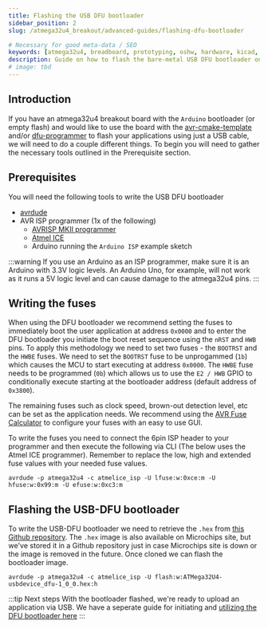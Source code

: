 ```yaml
---
title: Flashing the USB DFU bootloader
sidebar_position: 2
slug: /atmega32u4_breakout/advanced-guides/flashing-dfu-bootloader

# Necessary for good meta-data / SEO
keywords: [atmega32u4, breadboard, prototyping, oshw, hardware, kicad, debugging, avr, usb, dfu, usb-dfu]
description: Guide on how to flash the bare-metal USB DFU bootloader onto the atmega32u4 breakout board by everyday⚡dev
# image: tbd
---
```

## Introduction
If you have an atmega32u4 breakout board with the ```Arduino``` bootloader (or empty flash) and would like to use the board with the [avr-cmake-template](https://github.com/everyday-dev/avr-cmake-template)
and/or [dfu-programmer](https://github.com/dfu-programmer/dfu-programmer) to flash your applications using just a USB cable, we will need to do a couple different things.
To begin you will need to gather the necessary tools outlined in the Prerequisite section.

## Prerequisites
You will need the following tools to write the USB DFU bootloader
- [avrdude](https://github.com/avrdudes/avrdude)
- AVR ISP programmer (1x of the following)
    - [AVRISP MKII programmer](https://www.amazon.com/Programmer-USB-AVRISP-XPII-Compatible/dp/B00KM6ZA9I/ref=sr_1_4?crid=2E8DSYQHJD8S8&keywords=avrisp+mkii&qid=1672774084&s=electronics&sprefix=avrisp+mkii%2Celectronics%2C78&sr=1-4)
    - [Atmel ICE](https://www.microchip.com/en-us/development-tool/ATATMEL-ICE)
    - Arduino running the ```Arduino ISP``` example sketch

:::warning
If you use an Arduino as an ISP programmer, make sure it is an Arduino with 3.3V logic levels. An Arduino Uno, for example, will not work as it runs a 5V logic level and can cause
damage to the atmega32u4 pins.
:::

## Writing the fuses
When using the DFU bootloader we recommend setting the fuses to immediately boot the user application at address ```0x0000``` and to enter the DFU bootloader you initiate
the boot reset sequence using the ```nRST``` and ```HWB``` pins. To apply this methodology we need to set two fuses - the ```BOOTRST``` and the ```HWBE```
fuses. We need to set the ```BOOTRST``` fuse to be unprogammed (```1b```) which causes the MCU to start executing at address ```0x0000```. The ```HWBE``` fuse needs to be
programmed (```0b```) which allows us to use the ```E2 / HWB``` GPIO to conditionally execute starting at the bootloader address (default address of ```0x3800```).

The remaining fuses such as clock speed, brown-out detection level, etc can be set as the application needs. We recommend using the [AVR Fuse Calculator](https://www.engbedded.com/fusecalc/)
to configure your fuses with an easy to use GUI.

To write the fuses you need to connect the 6pin ISP header to your programmer and then execute the following via CLI (The below uses the Atmel ICE programmer). Remember
to replace the low, high and extended fuse values with your needed fuse values.
```console
avrdude -p atmega32u4 -c atmelice_isp -U lfuse:w:0xce:m -U hfuse:w:0x99:m -U efuse:w:0xc3:m
```

## Flashing the USB-DFU bootloader
To write the USB-DFU bootloader we need to retrieve the ```.hex``` from [this Github repository](https://github.com/everyday-dev/megaAVR_USB_DFU_firmware). The ```.hex```
image is also available on Microchips site, but we've stored it in a Github repository just in case Microchips site is down or the image is removed in the future. Once cloned
we can flash the bootloader image.
```console
avrdude -p atmega32u4 -c atmelice_isp -U flash:w:ATMega32U4-usbdevice_dfu-1_0_0.hex:h
```

:::tip Next steps
With the bootloader flashed, we're ready to upload an application via USB. We have a seperate guide for initiating and [utilizing the DFU bootloader here](utilizing-dfu-bootloader)
:::